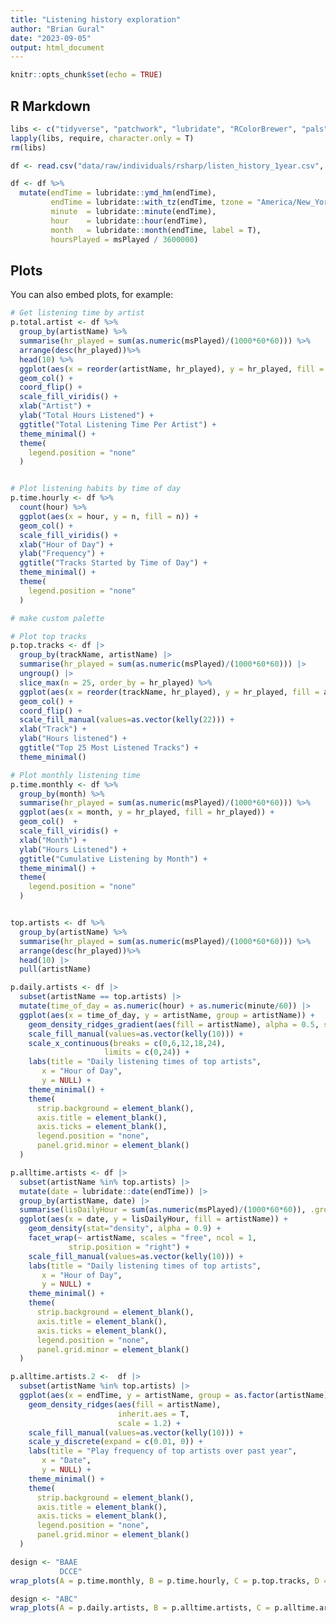 ```yaml
---
title: "Listening history exploration"
author: "Brian Gural"
date: "2023-09-05"
output: html_document
---
```


```r
knitr::opts_chunk$set(echo = TRUE)
```

## R Markdown



```r
libs <- c("tidyverse", "patchwork", "lubridate", "RColorBrewer", "pals", "ggridges", "viridis")
lapply(libs, require, character.only = T)
rm(libs)
```


```r
df <- read.csv("data/raw/individuals/rsharp/listen_history_1year.csv", row.names = 1)
```
```r
df <- df %>%
  mutate(endTime = lubridate::ymd_hm(endTime),
         endTime = lubridate::with_tz(endTime, tzone = "America/New_York"),
         minute  = lubridate::minute(endTime),
         hour    = lubridate::hour(endTime),
         month   = lubridate::month(endTime, label = T),
         hoursPlayed = msPlayed / 3600000)

```
## Plots

You can also embed plots, for example:

```r
# Get listening time by artist
p.total.artist <- df %>%
  group_by(artistName) %>%
  summarise(hr_played = sum(as.numeric(msPlayed)/(1000*60*60))) %>%
  arrange(desc(hr_played))%>%
  head(10) %>%
  ggplot(aes(x = reorder(artistName, hr_played), y = hr_played, fill = hr_played)) +
  geom_col() +
  coord_flip() +
  scale_fill_viridis() +
  xlab("Artist") +
  ylab("Total Hours Listened") +
  ggtitle("Total Listening Time Per Artist") +
  theme_minimal() +
  theme(
    legend.position = "none"
  )


# Plot listening habits by time of day
p.time.hourly <- df %>%
  count(hour) %>%
  ggplot(aes(x = hour, y = n, fill = n)) +
  geom_col() +
  scale_fill_viridis() +
  xlab("Hour of Day") +
  ylab("Frequency") +
  ggtitle("Tracks Started by Time of Day") +
  theme_minimal() +
  theme(
    legend.position = "none"
  )

# make custom palette 

# Plot top tracks     
p.top.tracks <- df |>
  group_by(trackName, artistName) |> 
  summarise(hr_played = sum(as.numeric(msPlayed)/(1000*60*60))) |> 
  ungroup() |> 
  slice_max(n = 25, order_by = hr_played) %>%
  ggplot(aes(x = reorder(trackName, hr_played), y = hr_played, fill = artistName)) +
  geom_col() +
  coord_flip() +
  scale_fill_manual(values=as.vector(kelly(22))) +
  xlab("Track") +
  ylab("Hours listened") +
  ggtitle("Top 25 Most Listened Tracks") +
  theme_minimal()

# Plot monthly listening time
p.time.monthly <- df %>%
  group_by(month) %>%
  summarise(hr_played = sum(as.numeric(msPlayed)/(1000*60*60))) %>%
  ggplot(aes(x = month, y = hr_played, fill = hr_played)) +
  geom_col()  +
  scale_fill_viridis() +
  xlab("Month") +
  ylab("Hours Listened") +
  ggtitle("Cumulative Listening by Month") +
  theme_minimal() +
  theme(
    legend.position = "none"
  )



```



```r
top.artists <- df %>%
  group_by(artistName) %>%
  summarise(hr_played = sum(as.numeric(msPlayed)/(1000*60*60))) %>%
  arrange(desc(hr_played))%>%
  head(10) |> 
  pull(artistName)

p.daily.artists <- df |> 
  subset(artistName == top.artists) |> 
  mutate(time_of_day = as.numeric(hour) + as.numeric(minute/60)) |> 
  ggplot(aes(x = time_of_day, y = artistName, group = artistName)) +
    geom_density_ridges_gradient(aes(fill = artistName), alpha = 0.5, scale = 0.8) + 
    scale_fill_manual(values=as.vector(kelly(10))) +
    scale_x_continuous(breaks = c(0,6,12,18,24),
                     limits = c(0,24)) +
    labs(title = "Daily listening times of top artists",
       x = "Hour of Day", 
       y = NULL) +
    theme_minimal() +
    theme(
      strip.background = element_blank(),
      axis.title = element_blank(),
      axis.ticks = element_blank(),
      legend.position = "none",
      panel.grid.minor = element_blank()
  )

p.alltime.artists <- df |> 
  subset(artistName %in% top.artists) |> 
  mutate(date = lubridate::date(endTime)) |> 
  group_by(artistName, date) |> 
  summarise(lisDailyHour = sum(as.numeric(msPlayed)/(1000*60*60)), .groups = "keep") |> 
  ggplot(aes(x = date, y = lisDailyHour, fill = artistName)) +
    geom_density(stat="density", alpha = 0.9) + 
    facet_wrap(~ artistName, scales = "free", ncol = 1,
             strip.position = "right") +
    scale_fill_manual(values=as.vector(kelly(10))) +
    labs(title = "Daily listening times of top artists",
       x = "Hour of Day", 
       y = NULL) +
    theme_minimal() +
    theme(
      strip.background = element_blank(),
      axis.title = element_blank(),
      axis.ticks = element_blank(),
      legend.position = "none",
      panel.grid.minor = element_blank()
  )

p.alltime.artists.2 <-  df |> 
  subset(artistName %in% top.artists) |> 
  ggplot(aes(x = endTime, y = artistName, group = as.factor(artistName))) +
    geom_density_ridges(aes(fill = artistName), 
                        inherit.aes = T,
                        scale = 1.2) +
    scale_fill_manual(values=as.vector(kelly(10))) +
    scale_y_discrete(expand = c(0.01, 0)) +
    labs(title = "Play frequency of top artists over past year",
       x = "Date", 
       y = NULL) +
    theme_minimal() +
    theme(
      strip.background = element_blank(),
      axis.title = element_blank(),
      axis.ticks = element_blank(),
      legend.position = "none",
      panel.grid.minor = element_blank()
  )
```

```r
design <- "BAAE
           DCCE"
wrap_plots(A = p.time.monthly, B = p.time.hourly, C = p.top.tracks, D = p.total.artist, E = p.daily.artists, design = design)
```

```r
design <- "ABC"
wrap_plots(A = p.daily.artists, B = p.alltime.artists, C = p.alltime.artists.2, design = design)
```



